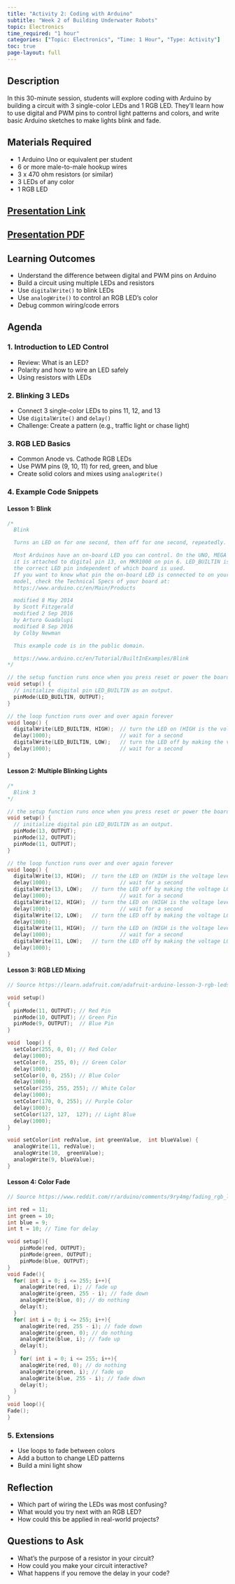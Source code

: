 ```yaml
---
title: "Activity 2: Coding with Arduino"
subtitle: "Week 2 of Building Underwater Robots"
topic: Electronics
time_required: "1 hour"
categories: ["Topic: Electronics", "Time: 1 Hour", "Type: Activity"]
toc: true
page-layout: full
---
```


## Description

In this 30-minute session, students will explore coding with Arduino by building a circuit with 3 single-color LEDs and 1 RGB LED. They'll learn how to use digital and PWM pins to control light patterns and colors, and write basic Arduino sketches to make lights blink and fade.

## Materials Required

- 1 Arduino Uno or equivalent per student  
- 6 or more male-to-male hookup wires  
- 3 x 470 ohm resistors (or similar)  
- 3 LEDs of any color  
- 1 RGB LED  

## [Presentation Link](https://docs.google.com/presentation/d/1glz2kz48QZUh9vxGn77U0fta346_-CcPX2OKMbvTHKU/edit?usp=sharing)

## [Presentation PDF](pdfs/CodingwithArduino-HS_MS.pdf)

## Learning Outcomes

- Understand the difference between digital and PWM pins on Arduino  
- Build a circuit using multiple LEDs and resistors  
- Use `digitalWrite()` to blink LEDs  
- Use `analogWrite()` to control an RGB LED's color  
- Debug common wiring/code errors  

## Agenda

### 1. Introduction to LED Control
- Review: What is an LED?  
- Polarity and how to wire an LED safely  
- Using resistors with LEDs

### 2. Blinking 3 LEDs
- Connect 3 single-color LEDs to pins 11, 12, and 13  
- Use `digitalWrite()` and `delay()`  
- Challenge: Create a pattern (e.g., traffic light or chase light)

### 3. RGB LED Basics
- Common Anode vs. Cathode RGB LEDs  
- Use PWM pins (9, 10, 11) for red, green, and blue  
- Create solid colors and mixes using `analogWrite()`  

### 4. Example Code Snippets


#### Lesson 1: Blink

```cpp
/*
  Blink

  Turns an LED on for one second, then off for one second, repeatedly.

  Most Arduinos have an on-board LED you can control. On the UNO, MEGA and ZERO
  it is attached to digital pin 13, on MKR1000 on pin 6. LED_BUILTIN is set to
  the correct LED pin independent of which board is used.
  If you want to know what pin the on-board LED is connected to on your Arduino
  model, check the Technical Specs of your board at:
  https://www.arduino.cc/en/Main/Products

  modified 8 May 2014
  by Scott Fitzgerald
  modified 2 Sep 2016
  by Arturo Guadalupi
  modified 8 Sep 2016
  by Colby Newman

  This example code is in the public domain.

  https://www.arduino.cc/en/Tutorial/BuiltInExamples/Blink
*/

// the setup function runs once when you press reset or power the board
void setup() {
  // initialize digital pin LED_BUILTIN as an output.
  pinMode(LED_BUILTIN, OUTPUT);
}

// the loop function runs over and over again forever
void loop() {
  digitalWrite(LED_BUILTIN, HIGH);  // turn the LED on (HIGH is the voltage level)
  delay(1000);                      // wait for a second
  digitalWrite(LED_BUILTIN, LOW);   // turn the LED off by making the voltage LOW
  delay(1000);                      // wait for a second
}

```

#### Lesson 2: Multiple Blinking Lights

```cpp
/*
  Blink 3 
*/

// the setup function runs once when you press reset or power the board
void setup() {
  // initialize digital pin LED_BUILTIN as an output.
  pinMode(13, OUTPUT);
  pinMode(12, OUTPUT);
  pinMode(11, OUTPUT);
}

// the loop function runs over and over again forever
void loop() {
  digitalWrite(13, HIGH);  // turn the LED on (HIGH is the voltage level)
  delay(1000);                      // wait for a second
  digitalWrite(13, LOW);   // turn the LED off by making the voltage LOW
  delay(1000);                      // wait for a second
  digitalWrite(12, HIGH);  // turn the LED on (HIGH is the voltage level)
  delay(1000);                      // wait for a second
  digitalWrite(12, LOW);   // turn the LED off by making the voltage LOW
  delay(1000);  
  digitalWrite(11, HIGH);  // turn the LED on (HIGH is the voltage level)
  delay(1000);                      // wait for a second
  digitalWrite(11, LOW);   // turn the LED off by making the voltage LOW
  delay(1000);              
}
```

#### Lesson 3: RGB LED Mixing

```cpp
// Source https://learn.adafruit.com/adafruit-arduino-lesson-3-rgb-leds/arduino-sketch

void setup()
{
  pinMode(11, OUTPUT); // Red Pin
  pinMode(10, OUTPUT); // Green Pin
  pinMode(9, OUTPUT);  // Blue Pin
}

void  loop() {
  setColor(255, 0, 0); // Red Color
  delay(1000);
  setColor(0,  255, 0); // Green Color
  delay(1000);
  setColor(0, 0, 255); // Blue Color
  delay(1000);
  setColor(255, 255, 255); // White Color
  delay(1000);
  setColor(170, 0, 255); // Purple Color
  delay(1000);
  setColor(127, 127,  127); // Light Blue
  delay(1000);
}

void setColor(int redValue, int greenValue,  int blueValue) {
  analogWrite(11, redValue);
  analogWrite(10,  greenValue);
  analogWrite(9, blueValue);
}
```

#### Lesson 4: Color Fade

```cpp
// Source https://www.reddit.com/r/arduino/comments/9ry4mg/fading_rgb_leds_through_the_color_spectrum/

int red = 11; 
int green = 10;
int blue = 9;
int t = 10; // Time for delay

void setup(){
    pinMode(red, OUTPUT);
    pinMode(green, OUTPUT);
    pinMode(blue, OUTPUT);
}
void Fade(){
  for( int i = 0; i <= 255; i++){
    analogWrite(red, i); // fade up 
    analogWrite(green, 255 - i); // fade down
    analogWrite(blue, 0); // do nothing
    delay(t);
  }
  for( int i = 0; i <= 255; i++){
    analogWrite(red, 255 - i); // fade down
    analogWrite(green, 0); // do nothing
    analogWrite(blue, i); // fade up 
    delay(t);
  }
    for( int i = 0; i <= 255; i++){
    analogWrite(red, 0); // do nothing
    analogWrite(green, i); // fade up
    analogWrite(blue, 255 - i); // fade down 
    delay(t);
  }
} 
void loop(){
Fade();
}

```
### 5. Extensions

- Use loops to fade between colors
- Add a button to change LED patterns
- Build a mini light show

## Reflection

- Which part of wiring the LEDs was most confusing?
- What would you try next with an RGB LED?
- How could this be applied in real-world projects?

## Questions to Ask
- What’s the purpose of a resistor in your circuit?
- How could you make your circuit interactive?
- What happens if you remove the delay in your code?


